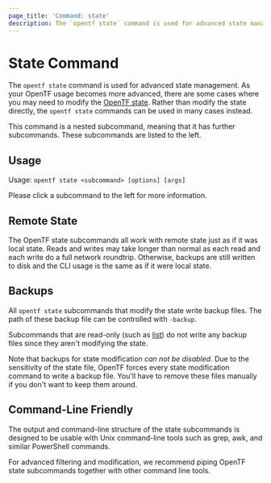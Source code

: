 ```yaml
---
page_title: 'Command: state'
description: The `opentf state` command is used for advanced state management.
---
```


# State Command

The `opentf state` command is used for advanced state management.
As your OpenTF usage becomes more advanced, there are some cases where
you may need to modify the [OpenTF state](/opentf/language/state).
Rather than modify the state directly, the `opentf state` commands can
be used in many cases instead.

This command is a nested subcommand, meaning that it has further subcommands.
These subcommands are listed to the left.

## Usage

Usage: `opentf state <subcommand> [options] [args]`

Please click a subcommand to the left for more information.

## Remote State

The OpenTF state subcommands all work with remote state just as if it
was local state. Reads and writes may take longer than normal as each read
and each write do a full network roundtrip. Otherwise, backups are still
written to disk and the CLI usage is the same as if it were local state.

## Backups

All `opentf state` subcommands that modify the state write backup
files. The path of these backup file can be controlled with `-backup`.

Subcommands that are read-only (such as [list](/opentf/cli/commands/state/list))
do not write any backup files since they aren't modifying the state.

Note that backups for state modification _can not be disabled_. Due to
the sensitivity of the state file, OpenTF forces every state modification
command to write a backup file. You'll have to remove these files manually
if you don't want to keep them around.

## Command-Line Friendly

The output and command-line structure of the state subcommands is
designed to be usable with Unix command-line tools such as grep, awk,
and similar PowerShell commands.

For advanced filtering and modification, we recommend piping OpenTF
state subcommands together with other command line tools.
